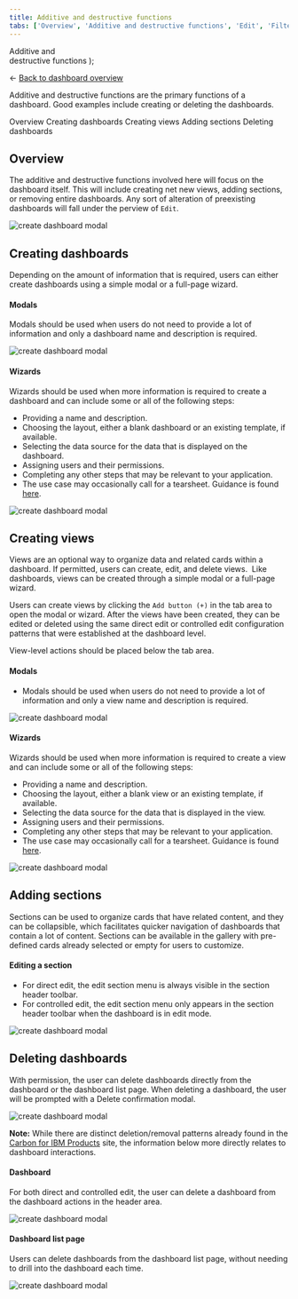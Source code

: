 ```yaml
---
title: Additive and destructive functions
tabs: ['Overview', 'Additive and destructive functions', 'Edit', 'Filter', 'Refresh', 'Bulk actions']
---
```


  <span>
    Additive and <br /> destructive functions
  </span>
);



<- [Back to dashboard overview](https://pages.github.ibm.com/cdai-design/pal/patterns/dashboards/usage)

<PageDescription>

Additive and destructive functions are the primary functions of a dashboard. Good examples include creating or deleting the dashboards.

</PageDescription>

<AnchorLinks>
  <AnchorLink>Overview</AnchorLink>
  <AnchorLink>Creating dashboards</AnchorLink>
  <AnchorLink>Creating views</AnchorLink>
  <AnchorLink>Adding sections</AnchorLink>
  <AnchorLink>Deleting dashboards</AnchorLink>

</AnchorLinks>


## Overview

The additive and destructive functions involved here will focus on the dashboard itself. This will include creating net new views, adding sections, or removing entire dashboards. Any sort of alteration of preexisting dashboards will fall under the perview of `Edit`.

<Row>
  <Column colMd={4} colLg={8}>

![create dashboard modal](images/dashboardFunctions_additiveDestructive.png)

</Column>
</Row>

## Creating dashboards 
	
Depending on the amount of information that is required, users can either create dashboards using a simple modal or a full-page wizard.


#### Modals

Modals should be used when users do not need to provide a lot of information and only a dashboard name and description is required.

<Row>
  <Column colMd={4} colLg={8}>

![create dashboard modal](/images/createDashboard.gif)

</Column>
</Row>

#### Wizards

Wizards should be used when more information is required to create a dashboard and can include some or all of the following steps:
- Providing a name and description.
- Choosing the layout, either a blank dashboard or an existing template, if available.
- Selecting the data source for the data that is displayed on the dashboard.
- Assigning users and their permissions.
- Completing any other steps that may be relevant to your application.
- The use case may occasionally call for a tearsheet. Guidance is found [here](https://pages.github.ibm.com/cdai-design/pal/components/tearsheet/usage/). 

<Row>
  <Column colMd={4} colLg={8}>

![create dashboard modal](/images/createDashboard2.gif)

</Column>
</Row>

## Creating views

Views are an optional way to organize data and related cards within a dashboard. If permitted, users can create, edit, and delete views.  Like dashboards, views can be created through a simple modal or a full-page wizard.


Users can create views by clicking the `Add button (+)` in the tab area to open the modal or wizard. After the views have been created, they can be edited or deleted using the same direct edit or controlled edit configuration patterns that were established at the dashboard level.


View-level actions should be placed below the tab area.





#### Modals

- Modals should be used when users do not need to provide a lot of information and only a view name and description is required.

<Row>
  <Column colMd={4} colLg={8}>

![create dashboard modal](/images/createView.gif)

</Column>
</Row>


#### Wizards

Wizards should be used when more information is required to create a view and can include some or all of the following steps:

- Providing a name and description.
- Choosing the layout, either a blank view or an existing template, if available.
- Selecting the data source for the data that is displayed in the view.
- Assigning users and their permissions.
- Completing any other steps that may be relevant to your application.
- The use case may occasionally call for a tearsheet. Guidance is found [here](https://pages.github.ibm.com/cdai-design/pal/components/tearsheet/usage/). 

<Row>
  <Column colMd={4} colLg={8}>

![create dashboard modal](/images/createView2.gif)

</Column>
</Row>


## Adding sections

Sections can be used to organize cards that have related content, and they can be collapsible, which facilitates quicker navigation of dashboards that contain a lot of content. Sections can be available in the gallery with pre-defined cards already selected or empty for users to customize.


#### Editing a section

- For direct edit, the edit section menu is always visible in the section header toolbar.
- For controlled edit, the edit section menu only appears in the section header toolbar when the dashboard is in edit mode.

<Row>
  <Column colMd={4} colLg={8}>

![create dashboard modal](/images/sectionEdit.png)

</Column>
</Row>


## Deleting dashboards

With permission, the user can delete dashboards directly from the dashboard or the dashboard list page. When deleting a dashboard, the user will be prompted with a Delete confirmation modal.

<Row>
  <Column colMd={4} colLg={8}>

![create dashboard modal](/images/deleteDashboardsModal.png)

</Column>
</Row>

<InlineNotification>

**Note:** While there are distinct deletion/removal patterns already found in the [Carbon for IBM Products](https://pages.github.ibm.com/cdai-design/pal/patterns/removing/usage) site, the information below more directly relates to dashboard interactions.

</InlineNotification>


#### Dashboard

For both direct and controlled edit, the user can delete a dashboard from the dashboard actions in the header area.

<Row>
  <Column colMd={4} colLg={8}>

![create dashboard modal](/images/deleteDashboard.png)

</Column>
</Row>


#### Dashboard list page

Users can delete dashboards from the dashboard list page, without needing to drill into the dashboard each time.

<Row>
  <Column colMd={4} colLg={8}>

![create dashboard modal](/images/deleteDashboardListPage.png)

</Column>
</Row>
